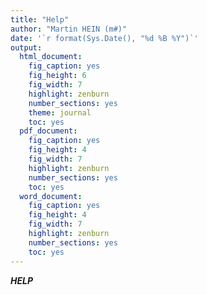 ```yaml
---
title: "Help"
author: "Martin HEIN (m#)"
date: '`r format(Sys.Date(), "%d %B %Y")`'
output:
  html_document:
    fig_caption: yes
    fig_height: 6
    fig_width: 7
    highlight: zenburn
    number_sections: yes
    theme: journal
    toc: yes
  pdf_document:
    fig_caption: yes
    fig_height: 4
    fig_width: 7
    highlight: zenburn
    number_sections: yes
    toc: yes
  word_document:
    fig_caption: yes
    fig_height: 4
    fig_width: 7
    highlight: zenburn
    number_sections: yes
    toc: yes
---
```

_**HELP**_
